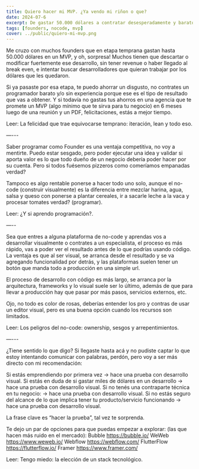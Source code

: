 ```yaml
---
title: Quiero hacer mi MVP. ¿Ya vendo mi riñon o que? 
date: 2024-07-6
excerpt: De gastar 50.000 dólares a contratar desesperadamente y barato. El camino del founder.
tags: [founders, nocode, mvp]
cover: ../public/quiero-mi-mvp.png
---
```


Me cruzo con muchos founders que en etapa temprana gastan hasta 50.000 dólares en un MVP, y oh, sorpresa! Muchos tienen que descartar o modificar fuertemente ese desarrollo, sin tener revenue o haber llegado al break even, e intentar buscar desarrolladores que quieran trabajar por los dólares que les quedaron.

Si ya pasaste por esa etapa, te puedo ahorrar un disgusto, no contrates un programador barato y/o sin experiencia porque ese es el tipo de resultado que vas a obtener. Y si todavía no gastas tus ahorros en una agencia que te promete un MVP (algo mínimo que te sirva para tu negocio) en 6 meses luego de una reunión y un PDF, felicitaciones, estás a mejor tiempo.

Leer: La felicidad que trae equivocarse temprano: iteración, lean y todo eso.

—---

Saber programar como Founder es una ventaja competitiva, no voy a mentirte. Puedo estar sesgado, pero poder ejecutar una idea y validar si aporta valor es lo que todo dueño de un negocio debería poder hacer por su cuenta. Pero si todos fuésemos pizzeros como comeríamos empanadas verdad?

Tampoco es algo rentable ponerse a hacer todo uno solo, aunque el no-code (construir visualmente) es la diferencia entre mezclar harina, agua, salsa y queso con ponerse a plantar cereales, ir a sacarle leche a la vaca y procesar tomates verdad? (programar).

Leer: ¿Y si aprendo programación?. 

—--

Sea que entres a alguna plataforma de no-code y aprendas vos a desarrollar visualmente o contrates a un especialista, el proceso es más rápido, vas a poder ver el resultado antes de lo que podrías usando código. La ventaja es que al ser visual, se arranca desde el resultado y se va agregando funcionalidad por detrás, y las plataformas suelen tener un botón que manda todo a producción en una simple url. 

El proceso de desarrollo con código es más largo, se arranca por la arquitectura, frameworks y lo visual suele ser lo último, además de que para llevar a producción hay que pasar por más pasos, servicios externos, etc.

Ojo, no todo es color de rosas, deberías entender los pro y contras de usar un editor visual, pero es una buena opción cuando los recursos son limitados.

Leer: Los peligros del no-code: ownership, sesgos y arrepentimientos.

—---

¿Tiene sentido lo que digo? Si llegaste hasta acá y no pudiste captar lo que estoy intentando comunicar con palabras, perdón, pero voy a ser más directo con mi recomendación: 

Si estás emprendiendo por primera vez -> hace una prueba con desarrollo visual. 
Si estás en duda de si gastar miles de dólares en un desarrollo -> hace una prueba con desarrollo visual.
Si no tenés una contraparte técnica en tu negocio:  -> hace una prueba con desarrollo visual.
Si no estás seguro del alcance de lo que implica tener tu producto/servicio funcionando -> hace una prueba con desarrollo visual.

La frase clave es “hacer la prueba”, tal vez te sorprenda. 

Te dejo un par de opciones para que puedas empezar a explorar: (las que hacen más ruido en el mercado):
Bubble https://bubble.io/
WeWeb https://www.weweb.io/
Webflow https://webflow.com/
FlutterFlow https://flutterflow.io/
Framer https://www.framer.com/

Leer: Tengo miedo: la elección de un stack tecnológico.

